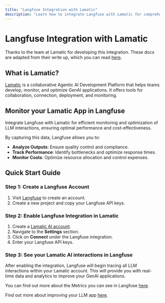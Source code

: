 ```yaml
---
title: "Langfuse Integration with Lamatic"
description: "Learn how to integrate Langfuse with Lamatic for comprehensive monitoring, optimization, and performance analysis of AI interactions."
---
```


# Langfuse Integration with Lamatic

Thanks to the team at Lamatic for developing this integration. These docs are adapted from their write up, which you can read [here](https://lamatic.ai/docs/langfuse-integration).

## What is Lamatic?

[Lamatic](https://lamatic.ai/) is a collaborative Agentic AI Development Platform that helps teams develop, monitor, and optimize GenAI applications. It offers tools for collaboration, connection, deployment, and monitoring. 

## Monitor your Lamatic App in Langfuse

Integrate Langfuse with Lamatic for efficient monitoring and optimization of LLM interactions, ensuring optimal performance and cost-effectiveness. 

By capturing this data, Langfuse allows you to:

- **Analyze Outputs**: Ensure quality control and compliance.
- **Track Performance**: Identify bottlenecks and optimize response times.
- **Monitor Costs**: Optimize resource allocation and control expenses.

<CloudflareVideo
  videoId="45b47c69f38a7b86810d32696ed8ae04"
  title="Lamatic Integration"
  className="mt-8"
  gifStyle
/>

## Quick Start Guide

<Steps>

### Step 1: Create a Langfuse Account

1. Visit [Langfuse](https://cloud.langfuse.com) to create an account.
2. Create a new project and copy your Langfuse API keys.

### Step 2: Enable Langfuse Integration in Lamatic

1. Create a [Lamatic AI account](https://studio.lamatic.ai/).
2. Navigate to the **Settings** section.
3. Click on **Connect** under the Langfuse integration.
4. Enter your Langfuse API keys.

### Step 3: See your Lamatic AI interactions in Langfuse

After enabling the integration, Langfuse will begin tracing all LLM interactions within your Lamatic account. This will provide you with real-time data and analytics to improve your GenAI applications.

You can find out more about the Metrics you can see in Langfuse [here](/docs/analytics/overview).

</Steps>

Find out more about improving your LLM app [here](https://langfuse.com/faq/all/llm-analytics-101).